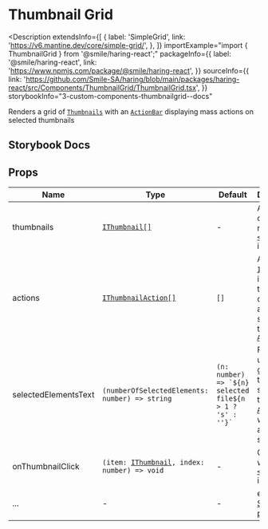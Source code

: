 # Thumbnail Grid

<Description
  extendsInfo={[
    {
      label: 'SimpleGrid',
      link: 'https://v6.mantine.dev/core/simple-grid/',
    },
  ]}
  importExample="import { ThumbnailGrid } from '@smile/haring-react';"
  packageInfo={{
    label: '@smile/haring-react',
    link: 'https://www.npmjs.com/package/@smile/haring-react',
  }}
  sourceInfo={{
    link: 'https://github.com/Smile-SA/haring/blob/main/packages/haring-react/src/Components/ThumbnailGrid/ThumbnailGrid.tsx',
  }}
  storybookInfo="3-custom-components-thumbnailgrid--docs"
>
  Renders a grid of [`Thumbnails`](./thumbnail) with an
  [`ActionBar`](./action-bar) displaying mass actions on selected thumbnails
</Description>

## Storybook Docs

<StorybookEmbed
  storyId="3-custom-components-thumbnailgrid--docs"
  height="1250"
/>

## Props

| Name                   | Type                                                                      | Default                                                     | Description                                                                                                                                     |
| ---------------------- | ------------------------------------------------------------------------- | ----------------------------------------------------------- | ----------------------------------------------------------------------------------------------------------------------------------------------- |
| thumbnails <Required/> | [`IThumbnail[]`](./thumbnail#ithumbnail)                                  | -                                                           | Array of objects to render as [`<Thumbnail>`](./thumbnail) in the grid                                                                          |
| actions                | [`IThumbnailAction[]`](./thumbnail#ithumbnailaction)                      | `[]`                                                        | Array of [`IAction`](../../shared-types/actions#iactiont) for individual thumbnails or mass action shown on the top [`ActionBar`](./action-bar) |
| selectedElementsText   | `(numberOfSelectedElements: number) => string`                            | ``(n: number) => `${n} selected file${n > 1 ? 's' : ''}` `` | Function used to generate the string shown in the [`ActionBar`](./action-bar), when items are selected                                          |
| onThumbnailClick       | `(item: `[`IThumbnail`](./thumbnail#ithumbnail)`, index: number) => void` | -                                                           | Called when a [`<Thumbnail>`](./thumbnail) is clicked                                                                                           |
| ...                    | -                                                                         | -                                                           | extends [SimpleGrid props](https://v6.mantine.dev/core/simple-grid/?t=props)                                                                    |
